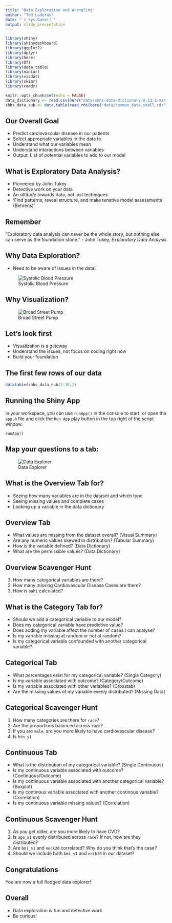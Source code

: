 ```yaml
---
title: "Data Exploration and Wrangling"
author: "Ted Laderas"
date: "`r Sys.Date()`"
output: slidy_presentation
---
```


```r
library(shiny)
library(shinydashboard)
library(ggplot2)
library(dplyr)
library(here)
library(DT)
library(data.table)
library(naniar)
library(visdat)
library(skimr)
library(readr)

knitr::opts_chunk$set(echo = FALSE)
data_dictionary <- read.csv(here("data/shhs-data-dictionary-0.13.1-variables.csv"))
shhs_data_sub <- data.table(read_rds(here("data/common_data_small.rds")))

```

## Our Overall Goal  

- Predict cardiovascular disease in our patients
- Select appropriate variables in the data to 
- Understand what our variables mean
- Understand interactions between variables
- Output: List of potential variables to add to our model 

## What is Exploratory Data Analysis?

- Pioneered by John Tukey
- Detective work on your data
- An *attitude* towards data, not just techniques
- 'Find patterns, reveal structure, and make tenative model assessments (Behrens)'

## Remember

"Exploratory data analysis can never be the whole story, but nothing else can serve as the foundation stone."
- John Tukey, *Exploratory Data Analysis*

## Why Data Exploration?  

- Need to be aware of issues in the data!

![Systolic Blood Pressure](img/F1.large.jpg)

## Why Visualization?

![Broad Street Pump](img/broadblock_original.jpg)

## Let's look first

- Visualization is a gateway
- Understand the issues, not focus on coding right now
- Build your foundation

## The first few rows of our data

```r
datatable(shhs_data_sub[1:10,])
```

## Running the Shiny App

In your workspace, you can use `runApp()` in the console to start, or open the `app.R` file and click the `Run App` play button in the top right of the script window.

```
runApp()
```

## Map your questions to a tab:

![Data Explorer](img/data-explorer.png)

## What is the Overview Tab for?

- Seeing how many variables are in the dataset and which type
- Seeing missing values and complete cases
- Looking up a variable in the data dictionary

## Overview Tab

  - What values are missing from the dataset overall? (Visual Summary)
  - Are any numeric values skewed in distribution? (Tabular Summary)
  - How is the variable defined? (Data Dictionary)
  - What are the permissible values? (Data Dictionary)

## Overview Scavenger Hunt

1.  How many categorical variables are there?
1.  How many missing Cardiovascular Disease Cases are there?
1.  How is `oahi` calculated?

## What is the Category Tab for?

- Should we add a categorical variable to our model?
- Does my categorical variable have predictive value?
- Does adding my variable affect the number of cases I can analyse?
- Is my variable missing at random or not at random?
- Is my categorical variable confounded with another categorical variable?

## Categorical Tab

  - What percentages exist for my categorical variable? (Single Category)
  - Is my variable associated with outcome? (Category/Outcome)
  - Is my variable associated with other variables? (Crosstab)
  - Are the missing values of my variable evenly distributed? (Missing Data)
  
## Categorical Scavenger Hunt

1. How many categories are there for `race`?
1. Are the proportions balanced across `race`?
1. If you are `male`, are you more likely to have cardiovascular disease?
1. Is `htn_s1` 

## Continuous Tab

- What is the distribution of my categorical variable? (Single Continuous)
- Is my continuous variable associated with outcome? (Continuous/Outcome)
- Is my continuous variable associated with another categorical variable? (Boxplot)
- Is my continous variable associated with another continous variable? (Correlation)
- Is my continuous variable missing values? (Correlation)

## Continuous Scavenger Hunt

1. As you get older, are you more likely to have CVD? 
1. Is `age_s1` evenly distributed across `race`? If not, how are they distributed?
1. Are `bmi_s1` and `neck20` correlated? Why do you think that's the case?
1. Should we include both `bmi_s1` and `neck20` in our dataset?

## Congratulations

You are now a full fledged data explorer!

## Overall

- Data exploration is fun and detective work
- Be curious!